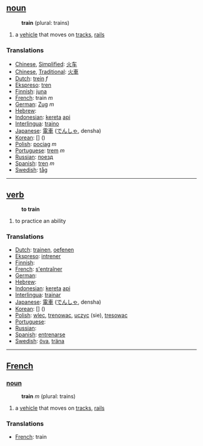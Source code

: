 == [[noun]] ==
:'''train''' (plural: trains)
# a [[vehicle]] that moves on [[track]]s, [[rail]]s

=== Translations ===
*[[Chinese]], [[Simplified]]: [[火车]]
*[[Chinese]], [[Traditional]]: [[火車]]
*[[Dutch]]: [[trein]] ''f''
*[[Ekspreso]]: [[tren]]
*[[Finnish]]: [[juna]]
*[[French]]: train ''m''
*[[German]]: [[Zug]] ''m''
*[[Hebrew]]: [[]] '' ''
*[[Indonesian]]: [[kereta]] [[api]]
*[[Interlingua]]: [[traino]]
*[[Japanese]]: [[電車]] ([[でんしゃ]], densha)
*[[Korean]]: [[]] [] ()
*[[Polish]]: [[pociąg]] ''m''
*[[Portuguese]]: [[trem]] ''m''
*[[Russian]]: [[поезд]]
*[[Spanish]]: [[tren]] ''m''
*[[Swedish]]: [[tåg]] 

----

== [[verb]] ==
:'''to train'''
# to practice an ability

=== Translations ===
*[[Dutch]]: [[trainen]], [[oefenen]]
*[[Ekspreso]]: [[intrener]]
*[[Finnish]]: [[]]
*[[French]]: [[s'entraîner]]
*[[German]]: [[]]
*[[Hebrew]]: [[]]
*[[Indonesian]]: [[kereta]] [[api]]
*[[Interlingua]]: [[trainar]]
*[[Japanese]]: [[電車]] ([[でんしゃ]], densha)
*[[Korean]]: [[]] [] ()
*[[Polish]]: [[wlec]], [[trenowac]], [[uczyc]] (sie), [[tresowac]]
*[[Portuguese]]: [[]]
*[[Russian]]: [[]]
*[[Spanish]]: [[entrenarse]]
*[[Swedish]]: [[öva]], [[träna]]

----

==[[French]]==
=== [[noun]] ===
:'''train''' ''m'' (plural: trains)
# a [[vehicle]] that moves on [[track]]s, [[rail]]s

=== Translations ===
*[[French]]: train